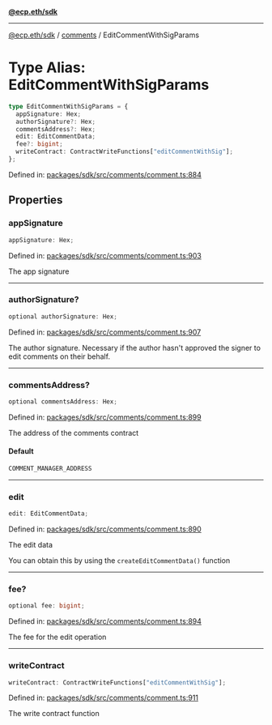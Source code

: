 [**@ecp.eth/sdk**](../../index.mdx)

***

[@ecp.eth/sdk](/sdk-reference/index.mdx) / [comments](/sdk-reference/comments/index.mdx) / EditCommentWithSigParams

# Type Alias: EditCommentWithSigParams

```ts
type EditCommentWithSigParams = {
  appSignature: Hex;
  authorSignature?: Hex;
  commentsAddress?: Hex;
  edit: EditCommentData;
  fee?: bigint;
  writeContract: ContractWriteFunctions["editCommentWithSig"];
};
```

Defined in: [packages/sdk/src/comments/comment.ts:884](https://github.com/ecp-eth/comments-monorepo/blob/main/packages/sdk/src/comments/comment.ts#L884)

## Properties

### appSignature

```ts
appSignature: Hex;
```

Defined in: [packages/sdk/src/comments/comment.ts:903](https://github.com/ecp-eth/comments-monorepo/blob/main/packages/sdk/src/comments/comment.ts#L903)

The app signature

***

### authorSignature?

```ts
optional authorSignature: Hex;
```

Defined in: [packages/sdk/src/comments/comment.ts:907](https://github.com/ecp-eth/comments-monorepo/blob/main/packages/sdk/src/comments/comment.ts#L907)

The author signature. Necessary if the author hasn't approved the signer to edit comments on their behalf.

***

### commentsAddress?

```ts
optional commentsAddress: Hex;
```

Defined in: [packages/sdk/src/comments/comment.ts:899](https://github.com/ecp-eth/comments-monorepo/blob/main/packages/sdk/src/comments/comment.ts#L899)

The address of the comments contract

#### Default

```ts
COMMENT_MANAGER_ADDRESS
```

***

### edit

```ts
edit: EditCommentData;
```

Defined in: [packages/sdk/src/comments/comment.ts:890](https://github.com/ecp-eth/comments-monorepo/blob/main/packages/sdk/src/comments/comment.ts#L890)

The edit data

You can obtain this by using the `createEditCommentData()` function

***

### fee?

```ts
optional fee: bigint;
```

Defined in: [packages/sdk/src/comments/comment.ts:894](https://github.com/ecp-eth/comments-monorepo/blob/main/packages/sdk/src/comments/comment.ts#L894)

The fee for the edit operation

***

### writeContract

```ts
writeContract: ContractWriteFunctions["editCommentWithSig"];
```

Defined in: [packages/sdk/src/comments/comment.ts:911](https://github.com/ecp-eth/comments-monorepo/blob/main/packages/sdk/src/comments/comment.ts#L911)

The write contract function
